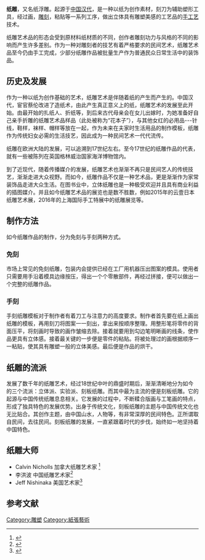 {{Multiple issues|
{{Copypaste|time=2020-10-30T11:54:14+00:00}}
{{Hoax|time=2020-10-30T11:54:14+00:00}}
{{Original research|time=2020-10-30T11:54:14+00:00}}
{{Refimprove|time=2020-10-30T11:54:14+00:00}}
}}
'''纸雕'''，又名纸浮雕。起源于[[中国|中国]][[汉代|汉代]]，是一种以纸为创作素材，刻刀为辅助塑形工具，经过画，[[雕刻|雕刻]]，粘贴等一系列工序，做出立体具有雕塑美感的工艺品的[[手工艺|手工艺]]技术。

纸雕艺术品的形态会受到原材料纸材质的不同，创作者雕刻功力与风格的不同的影响而产生许多差别。作为一种对雕刻者的技艺有着严格要求的民间艺术，纸雕艺术品至今仍由手工完成，少部分纸雕作品被批量生产作为普通民众日常生活中的装饰品。

==历史及发展==

作为一种以纸为创作基础的艺术，纸雕艺术是伴随着纸的产生而产生的。中国汉代，宦官蔡伦改进了造纸术，由此产生真正意义上的纸，纸雕艺术的发展至此开始。由最开始的扎纸人、折纸等，到后来古代母亲会在女儿出嫁时，为她准备好自己亲手折雕的纸雕艺术品样品（此处被称为“花本子”），与其他女红的必用品---针线，鞋样，袜样、帽样等放在一起，作为未来在夫家时生活用品的制作模板，纸雕作为传统妇女必需的生活技艺，因此成为一种民间艺术一代代流传。

纸雕在欧洲大陆的发展，可以追溯到17世纪左右。至今17世纪的纸雕作品的代表，就有一些被陈列在英国格林威治国家海洋博物馆内。

到了近现代，随着传播媒介的发展，纸雕艺术也渐渐不再只是民间艺人的传统技艺，渐渐走进大众视野。而如今，纸雕作品不仅是一种艺术品，更是渐渐作为家常装饰品走进大众生活。在图书业中，立体纸雕也是一种极受欢迎并且具有商业利益的插图媒介。并且如今纸雕艺术品的展览也是数不胜数，例如2015年的云壹日本纸雕艺术展，2016年的上海国际手工特展中的纸雕展览等。

==制作方法==

如今纸雕作品的制作，分为免刻与手刻两种方式。

===免刻===

市场上常见的免刻纸雕，包装内会提供已经在工厂用机器压出图案的模具。使用者只需要用手沿着模具边缘按压，得出一个个零散部件，再经过拼接，便可以做出一个完整的纸雕作品。

===手刻===

手刻纸雕模板对于制作者有着刀工与注意力的高度要求。制作者首先要在纸上画出纸雕的模板，再用刻刀将图案一一刻出，拿出来按顺序整理。用整形笔将零件的背面压平，将刻画时导致的画作皱缩去除。接着就要用到勾边笔明晰画的线条，使作品更具有立体感。接着最关键的一步便是零件的粘贴。将被处理过的画根据顺序一一粘贴，使其具有雕塑一般的立体美感。最后便是作品的烘干。

==纸雕的流派==
发展了数千年的纸雕艺术，经过18世纪中叶的鼎盛时期后，渐渐清晰地分为如今的三个流派：立体派、实验派、刻板纸雕。而其中最为主流的便是刻板纸雕。它的起源与中国传统纸雕息息相关。它发展的过程中，不断糅合版画与工笔画的特点，形成了独具特色的发展优势。出身于传统文化，刻板纸雕的主题与中国传统文化也无比贴合。其创作主题，由中国山水，人物等，有非常深厚的民间特色。正所谓取自民间，去往民间。刻板纸雕的发展，一直紧跟着时代的步伐，始终如一地坚持着中国特色。

==纸雕大师==
*Calvin Nicholls  加拿大纸雕艺术家 <ref>{{cite news|title=纸上雕塑家Calvin Nicholls的浅浮雕艺术作品|url=https://m.baidu.com/from=1001703a/bd_page_type=1/ssid=0/uid=0/pu=usm%403%2Csz%40320_1001%2Cta%40iphone_2_5.1_3_537/baiduid=D2503FE93E2644C10B79615980B44B5C/w=0_10_/t=iphone/l=1/tc?ref=www_iphone&lid=10787778872646795959&order=2&fm=alop&waplogo=1&tj=www_normal_2_0_10_title&vit=osres&waput=1&cltj=normal_title&asres=1&nt=wnor&title=%E7%BA%B8%E4%B8%8A%E9%9B%95%E5%A1%91%E5%AE%B6CalvinNicholls%E7%9A%84%E6%B5%85%E6%B5%AE%E9%9B%95%E8%89%BA%E6%9C%AF%E4%BD%9C%E5%93%81&dict=30&w_qd=IlPT2AEptyoA_yi7HUurIitswQvYKaqeGgW&sec=17290&di=00dd69796c29bb02&bdenc=1&tch=124.427.287.456.1.330&nsrc=IlPT2AEptyoA_yixCFOxXnANedT62v3IGtjIBDZDLDSriYjpnOPkEdpeJ7HNAifHVoCb9j0XxBt8xnKc28hunM5X&eqid=95b5e3ba8393800010000002584be011&wd=|agency=51新闻网}}</ref>
*李洪波  中国纸雕艺术家<ref>{{cite web|author1=叶卷|title=诡异的艺术品：李洪波的伸缩纸雕|url=http://jandan.net/2014/02/09/paper-sculptures-2.html|website=煎蛋网|access-date=2017-02-05|archive-url=https://web.archive.org/web/20170205183129/http://jandan.net/2014/02/09/paper-sculptures-2.html|archive-date=2017-02-05|dead-url=yes}}</ref>
*Jeff Nishinaka  美国艺术家<ref>{{cite web|title=Jeff Nishinaka纸雕艺术|url=http://m.sj33.cn/ys/whys/mjys/201007/23856.html|website=设计之家|access-date=2017-02-05|archive-date=2020-08-09|archive-url=https://web.archive.org/web/20200809062531/https://m.sj33.cn/ys/whys/mjys/201007/23856.html|dead-url=no}}</ref>

==参考文献==
{{reflist}}

[[Category:雕塑|Category:雕塑]]
[[Category:紙張藝術|Category:紙張藝術]]
